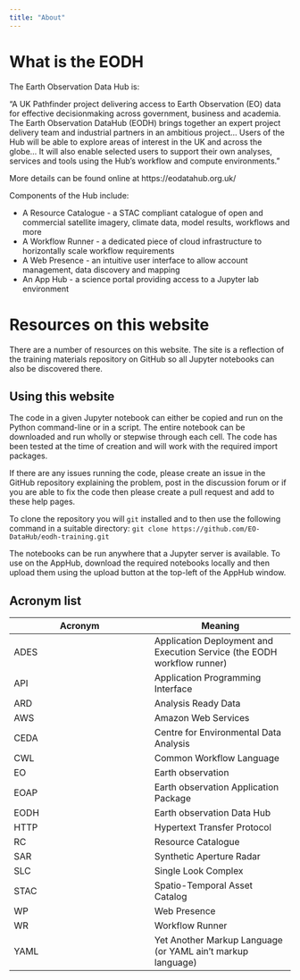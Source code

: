 ```yaml
---
title: "About"
---
```


# What is the EODH
The Earth Observation Data Hub is:

“A UK Pathfinder project delivering access to Earth Observation (EO) data for effective decisionmaking across government, business and academia. The Earth Observation DataHub (EODH) brings together an expert project delivery team and industrial partners in an ambitious project… Users of the Hub will be able to explore areas of interest in the UK and across the globe… It will also enable selected users to support their own analyses, services and tools using the Hub’s workflow and compute environments.”

More details can be found online at https://eodatahub.org.uk/

Components of the Hub include: 

* A Resource Catalogue - a STAC compliant catalogue of open and commercial satellite imagery, climate data, model results, workflows and more 
* A Workflow Runner - a dedicated piece of cloud infrastructure to horizontally scale workflow requirements 
* A Web Presence - an intuitive user interface to allow account management, data discovery and mapping 
* An App Hub - a science portal providing access to a Jupyter lab environment

# Resources on this website
There are a number of resources on this website. The site is a reflection of the training materials repository on GitHub so all Jupyter notebooks can also be discovered there. 

## Using this website
The code in a given Jupyter notebook can either be copied and run on the Python command-line or in a script. The entire notebook can be downloaded and run wholly or stepwise through each cell. The code has been tested at the time of creation and will work with the required import packages. 

If there are any issues running the code, please create an issue in the GitHub repository explaining the problem, post in the discussion forum or if you are able to fix the code then please create a pull request and add to these help pages.

To clone the repository you will `git` installed and to then use the following command in a suitable directory:
`git clone https://github.com/EO-DataHub/eodh-training.git` 

The notebooks can be run anywhere that a Jupyter server is available. To use on the AppHub, download the required notebooks locally and then upload them using the upload button at the top-left of the AppHub window.

## Acronym list 

|Acronym | Meaning|
|----    |----    |
|ADES | Application Deployment and Execution Service (the EODH workflow runner) |
|API  | Application Programming Interface |
|ARD  | Analysis Ready Data |
|AWS  | Amazon Web Services |
|CEDA | Centre for Environmental Data Analysis |
|CWL  | Common Workflow Language | 
|EO   | Earth observation |
|EOAP | Earth observation Application Package |
|EODH | Earth observation Data Hub |
|HTTP | Hypertext Transfer Protocol |
|RC   | Resource Catalogue |
|SAR  | Synthetic Aperture Radar |
|SLC  | Single Look Complex |
|STAC | Spatio-Temporal Asset Catalog |
|WP   | Web Presence |
|WR   | Workflow Runner |
|YAML | Yet Another Markup Language (or YAML ain't markup language) |